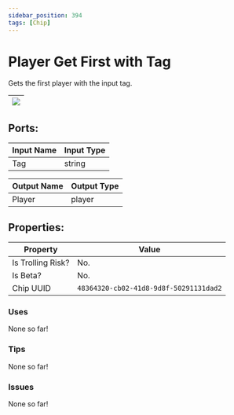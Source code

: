 ```yaml
---
sidebar_position: 394
tags: [Chip]
---
```


# Player Get First with Tag


Gets the first player with the input tag.

| ![](https://images-ext-2.discordapp.net/external/MPmIaQzlEPmgGWlgi-WxBBXt0Bjv_zWPkg1y1f_sy3s/https/www.recroomcircuits.com/image/circuit/absolute-value?width=206&height=108) |
|-----|

## Ports:

| Input Name | Input Type |
|-----------|-----------|
| Tag | string |

| Output Name | Output Type |
|-----------|-----------|
| Player | player |

## Properties:

| Property  | Value |
|-------------------|-----------|
| Is Trolling Risk? | No. |
| Is Beta? | No. |
| Chip UUID | `48364320-cb02-41d8-9d8f-50291131dad2` |

### Uses

None so far!

### Tips

None so far!

### Issues

None so far!